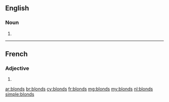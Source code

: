 ==English==

===Noun===
{{head|en|plural}}

# {{plural of|blond|lang=en}}

----

==French==

===Adjective===
{{fr-adj-form}} {{g|m-p}}

# {{masculine plural of|blond|lang=fr}}

[[ar:blonds]]
[[br:blonds]]
[[cy:blonds]]
[[fr:blonds]]
[[mg:blonds]]
[[my:blonds]]
[[nl:blonds]]
[[simple:blonds]]